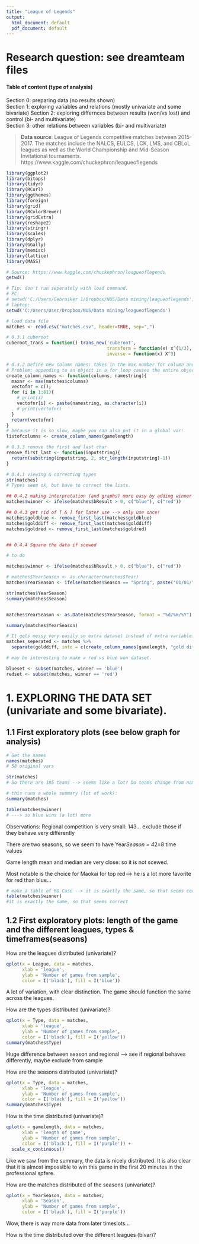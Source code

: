 ```yaml
---
title: "League of Legends"
output:
  html_document: default
  pdf_document: default
---
```

Research question: see dreamteam files
========================================================
#### Table of content (type of analysis)
Section 0: preparing data (no results shown)  
Section 1: exploring variables and relations (mostly univariate and some
bivariate)
Section 2: exploring differnces between results (won/vs lost) and control (bi- and multivariate)  
Section 3: other relations between variables (bi- and multivariate)  


> **Data source**: League of Legends competitive matches between 2015-2017. The matches include the NALCS, EULCS, LCK, LMS, and CBLoL leagues as well as the World Championship and Mid-Season Invitational tournaments. https://www.kaggle.com/chuckephron/leagueoflegends

```r

library(ggplot2)
library(bitops)
library(tidyr)
library(RCurl)
library(ggthemes)
library(foreign)
library(grid)
library(RColorBrewer)
library(gridExtra)
library(reshape2)
library(stringr)
library(scales)
library(dplyr)
library(GGally)
library(memisc)
library(lattice)
library(MASS)
```

```r
# Source: https://www.kaggle.com/chuckephron/leagueoflegends
getwd()

# Tip: don't run seperately with load command.
# PC:
# setwd('C:/Users/Gebruiker 1/Dropbox/NUS/Data mining/leagueoflegends')
# laptop:
setwd('C:/Users/User/Dropbox/NUS/Data mining/leagueoflegends')

# load data file
matches <- read.csv("matches.csv", header=TRUE, sep=",")
```


```r

# 0.3.1 cuberoot
cuberoot_trans = function() trans_new('cuberoot', 
                                      transform = function(x) x^(1/3), 
                                      inverse = function(x) X^3)

# 0.3.2 Define new column names: takes in the max number for column and a name, outputs multiple columns
# Problem: appending to an object in a for loop causes the entire object to be copied on every iteration --> very slow.
create_column_names <- function(columns, namestring){
  maxnr <- max(matches$columns)
  vectofnr = c();
  for (i in 1:81){
    # print(i)
    vectofnr[i] <- paste(namestring, as.character(i))
    # print(vectofnr)
  }
  return(vectofnr)
}
# because it is so slow, maybe you can also put it in a global var:
listofcolumns <- create_column_names(gamelength)

# 0.3.3 remove the first and last char
remove_first_last <- function(inputstring){
  return(substring(inputstring, 2, str_length(inputstring)-1))
}

```


```r

# 0.4.1 viewing & correcting types
str(matches)
# Types seem ok, but have to correct the lists.

## 0.4.2 making interpretation (and graphs) more easy by adding winner (blue or red) column
matches$winner <- ifelse(matches$bResult > 0, c("blue"), c("red"))

## 0.4.3 get rid of [ & ] for later use --> only use once!
matches$goldblue <- remove_first_last(matches$goldblue)
matches$golddiff <- remove_first_last(matches$golddiff)
matches$goldred <- remove_first_last(matches$goldred)


## 0.4.4 Square the data if scewed 

# to do

```


```r
matches$winner <- ifelse(matches$bResult > 0, c("blue"), c("red"))

# matches$YearSeason <- as.character(matches$Year)
matches$YearSeason <- ifelse(matches$Season == "Spring", paste("01/01/", as.character(matches$Year), sep=""), paste("01/06/", as.character(matches$Year), sep=""))

str(matches$YearSeason)
summary(matches$Season)


matches$YearSeason <- as.Date(matches$YearSeason, format = "%d/%m/%Y")

summary(matches$YearSeason)
```

```r
# It gets messy very easily so extra dataset instead of extra variable:
matches_seperated <- matches %>%
  separate(golddiff, into = c(create_column_names(gamelength, "gold diff in minute")), sep = "\\,")

# may be interesting to make a red vs blue won dataset.

blueset <- subset(matches, winner == 'blue')
redset <- subset(matches, winner == 'red')
```

# 1. EXPLORING THE DATA SET (univariate and some bivariate).

## 1.1 First exploratory plots (see below graph for analysis)

```r
# Get the names
names(matches)
# 58 original vars

str(matches)
# So there are 185 teams --> seems like a lot? Do teams change from name? Do members change?

# this runs a whole summary (lot of work):
summary(matches)

table(matches$winner)
# ---> so blue wins (a lot) more
```

Observations:
Regional competition is very small: 143... exclude those if they behave very differently

There are two seasons, so we seem to have Year*Season = 4*2=8 time values

Game length mean and median are very close: so it is not scewed.

Most notable is the choice for Maokai for top red--> he is a lot more favorite for red than blue...

```r
# make a table of RG Case --> it is exactly the same, so that seems correct
table(matches$winner)
#it is exactly the same, so that seems correct
```
## 1.2 First exploratory plots: length of the game and the different leagues, types & timeframes(seasons)

How are the leagues distributed (univariate)?  
```r
qplot(x = League, data = matches,
      xlab = 'league',
      ylab = 'Number of games from sample',
      color = I('black'), fill = I('blue'))
```
A lot of variation, with clear distinction. The game should function the same across the leagues.

How are the types distributed (univariate)?  
```r
qplot(x = Type, data = matches,
      xlab = 'league',
      ylab = 'Number of games from sample',
      color = I('black'), fill = I('yellow'))
summary(matches$Type)
```
Huge difference between season and regional --> see if regional behaves differently, maybe exclude from sample

How are the seasons distributed (univariate)?  
```r
qplot(x = Type, data = matches,
      xlab = 'league',
      ylab = 'Number of games from sample',
      color = I('black'), fill = I('yellow'))
summary(matches$Type)
```





How is the time distributed (univariate)?  
```r
qplot(x = gamelength, data = matches,
      xlab = 'length of game',
      ylab = 'Number of games from sample',
      color = I('black'), fill = I('purple')) +
  scale_x_continuous()
```
Like we saw from the summary, the data is nicely distributed. It is also clear that it is almost impossible to win this game in the first 20 minutes in the professional spfere.

How are the matches distributed of the seasons (univariate)?  
```r
qplot(x = YearSeason, data = matches,
      xlab = 'Season',
      ylab = 'Number of games from sample',
      color = I('black'), fill = I('purple'))
```
Wow, there is way more data from later timeslots...

How is the time distributed over the different leagues (bivar)?

```r

```


